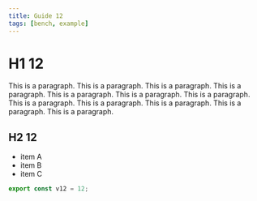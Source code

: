 ```yaml
---
title: Guide 12
tags: [bench, example]
---
```


# H1 12

This is a paragraph. This is a paragraph. This is a paragraph. This is a paragraph. This is a paragraph. This is a paragraph. This is a paragraph. This is a paragraph. This is a paragraph. This is a paragraph. This is a paragraph. This is a paragraph. 

## H2 12

- item A
- item B
- item C

```ts
export const v12 = 12;
```